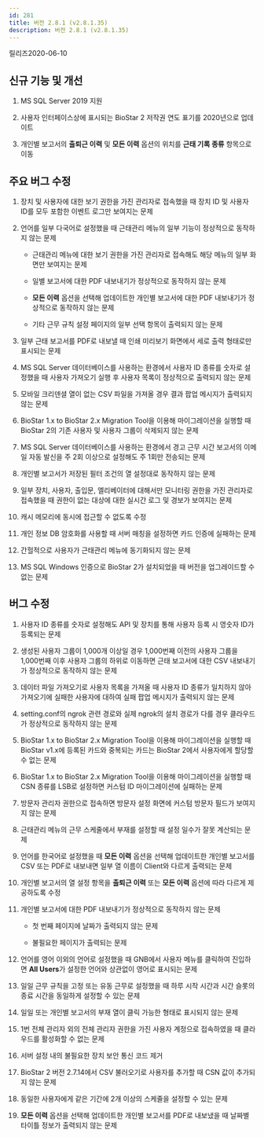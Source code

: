 ```yaml
---
id: 281
title: 버전 2.8.1 (v2.8.1.35)
description: 버전 2.8.1 (v2.8.1.35)
---
```


릴리즈<Separator/>2020-06-10

## 신규 기능 및 개선

1. MS SQL Server 2019 지원

1. 사용자 인터페이스상에 표시되는 BioStar 2 저작권 연도 표기를 2020년으로 업데이트

1. 개인별 보고서의 **출퇴근 이력** 및 **모든 이력** 옵션의 위치를 **근태 기록 종류** 항목으로 이동
    
## 주요 버그 수정

1. 장치 및 사용자에 대한 보기 권한을 가진 관리자로 접속했을 때 장치 ID 및 사용자 ID를 모두 포함한 이벤트 로그만 보여지는 문제

1. 언어를 일부 다국어로 설정했을 때 근태관리 메뉴의 일부 기능이 정상적으로 동작하지 않는 문제

    * 근태관리 메뉴에 대한 보기 권한을 가진 관리자로 접속해도 해당 메뉴의 일부 화면만 보여지는 문제

    * 일별 보고서에 대한 PDF 내보내기가 정상적으로 동작하지 않는 문제

    * **모든 이력** 옵션을 선택해 업데이트한 개인별 보고서에 대한 PDF 내보내기가 정상적으로 동작하지 않는 문제

    * 기타 근무 규칙 설정 페이지의 일부 선택 항목이 출력되지 않는 문제

1. 일부 근태 보고서를 PDF로 내보낼 때 인쇄 미리보기 화면에서 세로 출력 형태로만 표시되는 문제

1. MS SQL Server 데이터베이스를 사용하는 환경에서 사용자 ID 종류를 숫자로 설정했을 때 사용자 가져오기 실행 후 사용자 목록이 정상적으로 출력되지 않는 문제

1. 모바일 크리덴셜 열이 없는 CSV 파일을 가져올 경우 결과 팝업 메시지가 출력되지 않는 문제

1. BioStar 1.x to BioStar 2.x Migration Tool을 이용해 마이그레이션을 실행할 때 BioStar 2의 기존 사용자 및 사용자 그룹이 삭제되지 않는 문제

1. MS SQL Server 데이터베이스를 사용하는 환경에서 경고 근무 시간 보고서의 이메일 자동 발신을 주 2회 이상으로 설정해도 주 1회만 전송되는 문제

1. 개인별 보고서가 저장된 필터 조건의 열 설정대로 동작하지 않는 문제

1. 일부 장치, 사용자, 출입문, 엘리베이터에 대해서만 모니터링 권한을 가진 관리자로 접속했을 때 권한이 없는 대상에 대한 실시간 로그 및 경보가 보여지는 문제

1. 캐시 메모리에 동시에 접근할 수 없도록 수정

1. 개인 정보 DB 암호화를 사용할 때 서버 매칭을 설정하면 카드 인증에 실패하는 문제

1. 간헐적으로 사용자가 근태관리 메뉴에 동기화되지 않는 문제

1. MS SQL Windows 인증으로 BioStar 2가 설치되었을 때 버전을 업그레이드할 수 없는 문제

## 버그 수정

1. 사용자 ID 종류를 숫자로 설정해도 API 및 장치를 통해 사용자 등록 시 영숫자 ID가 등록되는 문제

1. 생성된 사용자 그룹이 1,000개 이상일 경우 1,000번째 이전의 사용자 그룹을 1,000번째 이후 사용자 그룹의 하위로 이동하면 근태 보고서에 대한 CSV 내보내기가 정상적으로 동작하지 않는 문제

1. 데이터 파일 가져오기로 사용자 목록을 가져올 때 사용자 ID 종류가 일치하지 않아 가져오기에 실패한 사용자에 대하여 실패 팝업 메시지가 출력되지 않는 문제

1. setting.conf의 ngrok 관련 경로와 실제 ngrok의 설치 경로가 다를 경우 클라우드가 정상적으로 동작하지 않는 문제

1. BioStar 1.x to BioStar 2.x Migration Tool을 이용해 마이그레이션을 실행할 때 BioStar v1.x에 등록된 카드와 중복되는 카드는 BioStar 2에서 사용자에게 할당할 수 없는 문제

1. BioStar 1.x to BioStar 2.x Migration Tool을 이용해 마이그레이션을 실행할 때 CSN 종류를 LSB로 설정하면 커스텀 ID 마이그레이션에 실패하는 문제

1. 방문자 관리자 권한으로 접속하면 방문자 설정 화면에 커스텀 방문자 필드가 보여지지 않는 문제

1. 근태관리 메뉴의 근무 스케줄에서 부재를 설정할 때 설정 일수가 잘못 계산되는 문제

1. 언어를 한국어로 설정했을 때 **모든 이력** 옵션을 선택해 업데이트한 개인별 보고서를 CSV 또는 PDF로 내보내면 일부 열 이름이 Client와 다르게 출력되는 문제

1. 개인별 보고서의 열 설정 항목을 **출퇴근 이력** 또는 **모든 이력** 옵션에 따라 다르게 제공하도록 수정

1. 개인별 보고서에 대한 PDF 내보내기가 정상적으로 동작하지 않는 문제

    * 첫 번째 페이지에 날짜가 출력되지 않는 문제
    
    * 불필요한 페이지가 출력되는 문제

1. 언어를 영어 이외의 언어로 설정했을 때 GNB에서 사용자 메뉴를 클릭하여 진입하면 **All Users**가 설정한 언어와 상관없이 영어로 표시되는 문제

1. 일일 근무 규칙을 고정 또는 유동 근무로 설정했을 때 하루 시작 시간과 시간 슬롯의 종료 시간을 동일하게 설정할 수 있는 문제

1. 일일 또는 개인별 보고서의 부재 열이 클릭 가능한 형태로 표시되지 않는 문제

1. 1번 전체 관리자 외의 전체 관리자 권한을 가진 사용자 계정으로 접속하였을 때 클라우드를 활성화할 수 없는 문제

1. 서버 설정 내의 불필요한 장치 보안 통신 코드 제거

1. BioStar 2 버전 2.7.14에서 CSV 불러오기로 사용자를 추가할 때 CSN 값이 추가되지 않는 문제

1. 동일한 사용자에게 같은 기간에 2개 이상의 스케줄을 설정할 수 있는 문제

1. **모든 이력** 옵션을 선택해 업데이트한 개인별 보고서를 PDF로 내보냈을 때 날짜별 타이틀 정보가 출력되지 않는 문제